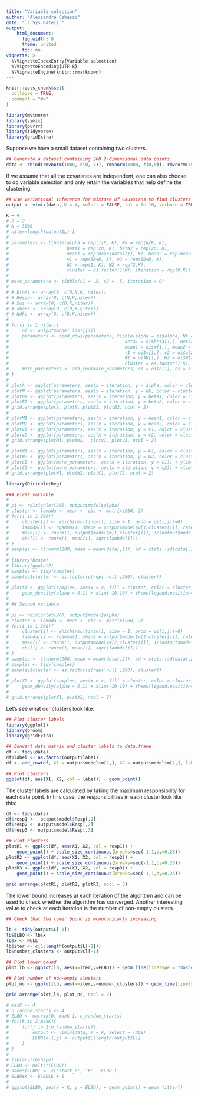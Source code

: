 ```yaml
---
title: "Variable selection"
author: "Alessandra Cabassi"
date: "`r Sys.Date()`"
output: 
    html_document:
      fig_width: 8
      theme: united
      toc: no
vignette: >
  %\VignetteIndexEntry{Variable selection}
  %\VignetteEncoding{UTF-8}
  %\VignetteEngine{knitr::rmarkdown}
---
```


```r
knitr::opts_chunk$set(
  collapse = TRUE,
  comment = "#>"
)

library(mvtnorm)
library(vimix)
library(purrr)
library(tidyverse)
library(gridExtra)
```

Suppose we have a small dataset containing two clusters. 

```r
## Generate a dataset containing 200 2-dimensional data points
data <- rbind(rmvnorm(1000, c(0,-5)), rmvnorm(1000, c(0,0)), rmvnorm(1000, c(0,5)))
```

If we assume that all the covariates are independent, one can also choose to do variable selection and only retain the variables that help define the clustering. 

```r

## Use variational inference for mixture of Gaussians to find clusters
output <- vimix(data, K = 4, select = FALSE, tol = 1e-10, verbose = TRUE)
```

```r
K = 4
# D = 2
# N = 3000
# niter=length(output$L)-1
# 
# parameters <- tibble(alpha = rep(1/K, K), Nk = rep(N/K, K),
#                      beta1 = rep(20, K), beta2 = rep(20, K), 
#                      mean1 = rep(mean(data)[1], K), mean2 = rep(mean(data)[2], K),
#                      v1 = rep(50+D, K), v2 = rep(50+D, K),
#                      W1 = rep(1, K), W2 = rep(2,K),
#                      cluster = as.factor(1:K), iteration = rep(0,K))
#              
# more_parameters <- tibble(c1 = .5, c2 = .5, iteration = 0)
# 
# # Elnfs <- array(0, c(D,N,K, niter))
# # Resps<- array(0, c(N,K,niter))
# # Sus <- array(0, c(D,K,niter))
# # xbars <- array(0, c(D,K,niter))
# # Ndks <- array(0, c(D,K,niter))
# 
# for(i in 1:niter){
#     oi <- output$model_list[[i]]
#     parameters <- bind_rows(parameters, tibble(alpha = oi$alpha, Nk = oi$Nk,
#                                            beta1 = oi$beta[1,], beta2 = oi$beta[2,],
#                                            mean1 = oi$m[1,], mean2 = oi$m[2,],
#                                            v1 = oi$v[1,], v2 = oi$v[2,],
#                                            W1 = oi$W[1,], W2 = oi$W[2,],
#                                            cluster = as.factor(1:K), iteration = rep(i,K)))
#     more_parameters <- add_row(more_parameters, c1 = oi$c[1], c2 = oi$c[2], iteration = i)
# }
# 
# plotA <- ggplot(parameters, aes(x = iteration, y = alpha, color = cluster)) +  geom_line() + theme(legend.position="none")
# plotN <- ggplot(parameters, aes(x = iteration, y = Nk, color = cluster)) +  geom_line() + theme(legend.position="none")
# plotB1 <- ggplot(parameters, aes(x = iteration, y = beta1, color = cluster)) +  geom_line() + theme(legend.position="none")
# plotB2 <- ggplot(parameters, aes(x = iteration, y = beta2, color = cluster)) + geom_line() + theme(legend.position="none")
# grid.arrange(plotA, plotN, plotB1, plotB2, ncol = 2)
# 
# plotM1 <- ggplot(parameters, aes(x = iteration, y = mean1, color = cluster)) +  geom_line() + theme(legend.position="none")
# plotM2 <- ggplot(parameters, aes(x = iteration, y = mean2, color = cluster)) +  geom_line() + theme(legend.position="none")
# plotv1 <- ggplot(parameters, aes(x = iteration, y = v1, color = cluster)) + geom_line() + theme(legend.position="none")
# plotv2 <- ggplot(parameters, aes(x = iteration, y = v2, color = cluster)) +  geom_line() + theme(legend.position="none")
# grid.arrange(plotM1, plotM2,  plotv1, plotv2, ncol = 2) 
# 
# plotW1 <- ggplot(parameters, aes(x = iteration, y = W1, color = cluster)) + geom_line() + theme(legend.position="none")
# plotW2 <- ggplot(parameters, aes(x = iteration, y = W2, color = cluster)) + geom_line() + theme(legend.position="none")
# plotC1 <- ggplot(more_parameters, aes(x = iteration, y = c1)) + ylim(0,1) + geom_line() + theme(legend.position="none")
# plotC2 <- ggplot(more_parameters, aes(x = iteration, y = c2)) + ylim(0,1) + geom_line() + theme(legend.position="none")
# grid.arrange(plotW1, plotW2, plotC1, plotC2, ncol = 2)
```

```r
library(DirichletReg)

### First variable
# 
# pi <- rdirichlet(200, output$model$alpha)
# cluster <- lambda <- mean <- obs <- matrix(200, 2)
# for(i in 1:200){
#     cluster[i] <- which(rmultinom(1, size = 1, prob = pi[i,])!=0)
#     lambda[i] <- rgamma(1, shape = output$model$v[1,cluster[i]], rate = 1/(2 * output$model$W[1,cluster[i]]))
#     mean[i] <- rnorm(1, output$model$m[1,cluster[i]], 1/(output$model$beta[1,cluster[i]]*lambda[i]))
#     obs[i] <- rnorm(1, mean[i], sqrt(lambda[i]))
# }
# samples <- c(rnorm(200, mean = mean(data[,1]), sd = stats::sd(data[,1])), obs)
# 
# library(broom)
# library(ggplot2)
# samples <- tidy(samples)
# samples$cluster <- as.factor(c(rep('null',200), cluster))
#     
# plotX1 <- ggplot(samples, aes(x = x, fill = cluster, color = cluster)) + 
#     geom_density(alpha = 0.1) + xlim(-10,10) + theme(legend.position="bottom")
# 
# ## Second variable
# 
# pi <- rdirichlet(200, output$model$alpha)
# cluster <- lambda <- mean <- obs <- matrix(200, 2)
# for(i in 1:200){
#     cluster[i] <- which(rmultinom(1, size = 1, prob = pi[i,])!=0)
#     lambda[i] <- rgamma(1, shape = output$model$v[2,cluster[i]], rate = 1/(2 * output$model$W[2,cluster[i]]))
#     mean[i] <- rnorm(1, output$model$m[2,cluster[i]], 1/(output$model$beta[2,cluster[i]]*lambda[i]))
#     obs[i] <- rnorm(1, mean[i], sqrt(lambda[i]))
# }
# samples <- c(rnorm(200, mean = mean(data[,2]), sd = stats::sd(data[,2])), obs)
# samples <- tidy(samples)
# samples$cluster <- as.factor(c(rep('null',200), cluster))
#     
# plotX2 <- ggplot(samples, aes(x = x, fill = cluster, color = cluster)) + 
#     geom_density(alpha = 0.1) + xlim(-10,10) + theme(legend.position="bottom")
# 
# grid.arrange(plotX1, plotX2, ncol = 2)
```

Let's see what our clusters look like:

```r
## Plot cluster labels
library(ggplot2)
library(broom)
library(gridExtra)

## Convert data matrix and cluster labels to data.frame
df <- tidy(data)
df$label <- as.factor(output$label)
df <- add_row(df, X1 = output$model$m[1,], X2 = output$model$m[2,], label = as.factor(rep("Centres",K)))

## Plot clusters
ggplot(df, aes(X1, X2, col = label)) + geom_point()
```

The cluster labels are calculated by taking the maximum responsibility for each data point. In this case, the responsibilities in each cluster look like this:

```r
df <- tidy(data)
df$resp1 <-  output$model$Resp[,1]
df$resp2 <- output$model$Resp[,2]
df$resp3 <- output$model$Resp[,3]

## Plot clusters
plotR1 <- ggplot(df, aes(X1, X2, col = resp1)) + 
    geom_point() + scale_size_continuous(breaks=seq(-1,1,by=0.25))
plotR2 <- ggplot(df, aes(X1, X2, col = resp2)) + 
    geom_point() + scale_size_continuous(breaks=seq(-1,1,by=0.25))
plotR3 <- ggplot(df, aes(X1, X2, col = resp3)) + 
    geom_point() + scale_size_continuous(breaks=seq(-1,1,by=0.25))

grid.arrange(plotR1, plotR2, plotR3, ncol = 3)
```

The lower bound increases at each iteration of the algorithm and can be used to check whether the algorithm has converged. Another interesting value to check at each iteration is the number of non-empty clusters.

```r
## Check that the lower bound is monotonically increasing

lb <- tidy(output$L[-1])
lb$ELBO <- lb$x
lb$x <- NULL
lb$iter <- c(1:length(output$L[-1]))
lb$number_clusters <- output$Cl[-1]

## Plot lower bound
plot_lb <- ggplot(lb, aes(x=iter,y=ELBO)) + geom_line(linetype = "dashed") + geom_point()

## Plot number of non-empty clusters
plot_nc <- ggplot(lb, aes(x=iter,y=number_clusters)) + geom_line(linetype = "dashed") + geom_point()

grid.arrange(plot_lb, plot_nc, ncol = 2)
```

```r
# maxK <- 4
# n_random_starts <- 4
# ELBO <- matrix(0, maxK-1, n_random_starts)
# for(k in 2:maxK){
#     for(j in 1:n_random_starts){
#         output <- vimix(data, K = k, select = TRUE)
#         ELBO[k-1,j] <- output$L[length(output$L)]
#     }
# }
# 
# library(reshape)
# ELBO <- melt(t(ELBO))
# names(ELBO) <- c('start_n', 'K', 'ELBO')
# ELBO$K <- ELBO$K + 1
# 
# ggplot(ELBO, aes(x = K, y = ELBO)) + geom_point() + geom_jitter()
```